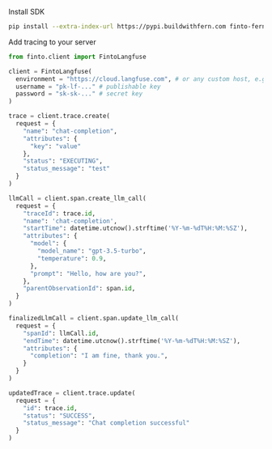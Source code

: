 Install SDK

```bash
pip install --extra-index-url https://pypi.buildwithfern.com finto-fern-langfuse
```

Add tracing to your server

```python filename="server.py"
from finto.client import FintoLangfuse

client = FintoLangfuse(
  environment = "https://cloud.langfuse.com", # or any custom host, e.g. http://localhost:3030
  username = "pk-lf-..." # publishable key
  password = "sk-sk-..." # secret key
)

trace = client.trace.create(
  request = {
    "name": "chat-completion",
    "attributes": {
      "key": "value"
    },
    "status": "EXECUTING",
    "status_message": "test"
  }
)

llmCall = client.span.create_llm_call(
  request = {
    "traceId": trace.id,
    "name": 'chat-completion',
    "startTime": datetime.utcnow().strftime('%Y-%m-%dT%H:%M:%SZ'),
    "attributes": {
      "model": {
        "model_name": "gpt-3.5-turbo",
        "temperature": 0.9,
      },
      "prompt": "Hello, how are you?",
    },
    "parentObservationId": span.id,
  }
)

finalizedLlmCall = client.span.update_llm_call(
  request = {
    "spanId": llmCall.id,
    "endTime": datetime.utcnow().strftime('%Y-%m-%dT%H:%M:%SZ'),
    "attributes": {
      "completion": "I am fine, thank you.",
    }
  }
)

updatedTrace = client.trace.update(
  request = {
    "id": trace.id,
    "status": "SUCCESS",
    "status_message": "Chat completion successful"
  }
)
```

